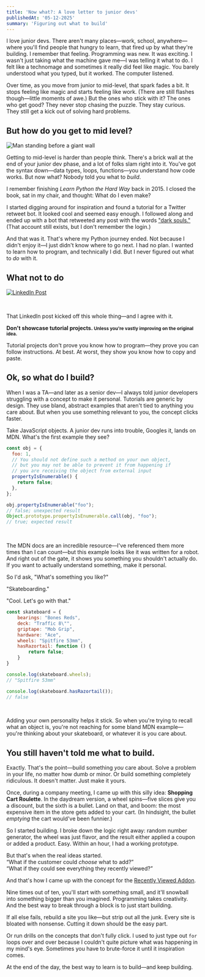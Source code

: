 ```yaml
---
title: 'Now what?: A love letter to junior devs'
publishedAt: '05-12-2025'
summary: 'Figuring out what to build'
---
```


I love junior devs. There aren't many places—work, school, anywhere—where you'll find people that hungry to learn, that fired up by what they're building. I remember that feeling. Programming was new. It was exciting. I wasn't just taking what the machine gave me—I was telling it what to do. I felt like a technomage and sometimes it really did feel like magic. You barely understood what you typed, but it worked. The computer listened.

Over time, as you move from junior to mid-level, that spark fades a bit. It stops feeling like magic and starts feeling like work. (There are still flashes though—little moments of awe.) But the ones who stick with it? The ones who get good? They never stop chasing the puzzle. They stay curious. They still get a kick out of solving hard problems.

## But how do you get to mid level?

![Man standing before a giant wall](https://res.cloudinary.com/dlk1wqemy/image/upload/v1746803294/mtg-wall_mt0nec.webp)

Getting to mid-level is harder than people think. There's a brick wall at the end of your junior dev phase, and a lot of folks slam right into it. You've got the syntax down—data types, loops, functions—you understand how code works. But now what? Nobody told you what to *build*.

I remember finishing *Learn Python the Hard Way* back in 2015. I closed the book, sat in my chair, and thought: What do I even make?

I started digging around for inspiration and found a tutorial for a Twitter retweet bot. It looked cool and seemed easy enough. I followed along and ended up with a bot that retweeted any post with the words <a href="https://en.wikipedia.org/wiki/Dark_Souls">"dark souls."</a> (That account still exists, but I don't remember the login.)

And that was it. That's where my Python journey ended. Not because I didn't enjoy it—I just didn't know where to go next. I had no plan. I wanted to learn how to program, and technically I did. But I never figured out what to *do* with it.

## What not to do

<a href="https://www.linkedin.com/posts/senzo-shinga-a970802a9_developers-who-are-just-starting-out-please-activity-7325838849354477569-hAVZ?utm_source=share&utm_medium=member_desktop&rcm=ACoAACQeCvUBTXShfn6hBeow3Fl6GoBzVf4EyuM" alt="LinkedIn Post">![LinkedIn Post](https://res.cloudinary.com/dlk1wqemy/image/upload/v1746800778/linkedinpost_tmiwji.webp)</a>

<br />

That LinkedIn post kicked off this whole thing—and I agree with it.

**Don't showcase tutorial projects. <small>Unless you're vastly improving on the original idea.</small>**

Tutorial projects don't prove you know how to program—they prove you can follow instructions. At best. At worst, they show you know how to copy and paste.

## Ok, so what do I build?

When I was a TA—and later as a senior dev—I always told junior developers struggling with a concept to make it personal. Tutorials are generic by design. They use bland, abstract examples that aren't tied to anything you care about. But when you use something relevant to you, the concept clicks faster.

Take JavaScript objects. A junior dev runs into trouble, Googles it, lands on MDN. What's the first example they see?

```JavaScript
const obj = {
  foo: 1,
  // You should not define such a method on your own object,
  // but you may not be able to prevent it from happening if
  // you are receiving the object from external input
  propertyIsEnumerable() {
    return false;
  },
};

obj.propertyIsEnumerable("foo"); 
// false; unexpected result
Object.prototype.propertyIsEnumerable.call(obj, "foo"); 
// true; expected result
```

<br />

The MDN docs are an incredible resource—I've referenced them more times than I can count—but this example looks like it was written for a robot. And right out of the gate, it shows you something you shouldn't actually do. If you want to actually understand something, make it personal.

So I'd ask, "What's something you like?"

"Skateboarding."

"Cool. Let's go with that."

```JavaScript
const skateboard = {
    bearings: "Bones Reds",
    deck: "Traffic 8\"",
    griptape: "Mob Grip",
    hardware: "Ace",
    wheels: "Spitfire 53mm",
    hasRazortail: function () {
        return false;
    }
}

console.log(skateboard.wheels);
// "Spitfire 53mm"

console.log(skateboard.hasRazortail());
// false
```
<br />

Adding your own personality helps it stick. So when you're trying to recall what an object is, you're not reaching for some bland MDN example—you're thinking about your skateboard, or whatever it is you care about.

## You still haven't told me what to build.

Exactly. That's the point—build something *you* care about. Solve a problem in your life, no matter how dumb or minor. Or build something completely ridiculous. It doesn't matter. Just make it yours.

Once, during a company meeting, I came up with this silly idea: **Shopping Cart Roulette**. In the daydream version, a wheel spins—five slices give you a discount, but the sixth is a bullet. Land on that, and boom: the most expensive item in the store gets added to your cart. (In hindsight, the bullet *emptying* the cart would've been funnier.)

So I started building. I broke down the logic right away: random number generator, the wheel was just flavor, and the result either applied a coupon or added a product. Easy. Within an hour, I had a working prototype.

But that's when the real ideas started.  
“What if the customer could *choose* what to add?”  
“What if they could see everything they recently viewed?”

And that's how I came up with the concept for the [Recently Viewed Addon](https://github.com/devin-hart/bigcommerce-recently-viewed).

Nine times out of ten, you'll start with something small, and it'll snowball into something bigger than you imagined. Programming takes creativity. And the best way to break through a block is to just start building.

If all else fails, rebuild a site you like—but strip out all the junk. Every site is bloated with nonsense. Cutting it down should be the easy part.

Or run drills on the concepts that don't fully click. I used to just type out `for` loops over and over because I couldn't quite picture what was happening in my mind's eye. Sometimes you have to brute-force it until it inspiration comes.

At the end of the day, the best way to learn is to build—and keep building.

